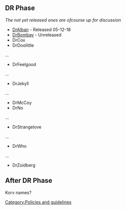 {{Navbar}}

== DR Phase ==
''The not yet released ones are ofcourse up for discussion''

* [[Release:DrAlban|DrAlban]] - Released 05-12-18
* [[Release:DrBombay|DrBombay]] - Unreleased
* DrCox
* DrDoolittle
...
* DrFeelgood
...
* DrJekyll
...
* DrMcCoy
* DrNo
...
* DrStrangelove
...
* DrWho
...
* DrZoidberg

== After DR Phase ==
Korv names?

[[Category:Policies and guidelines]]